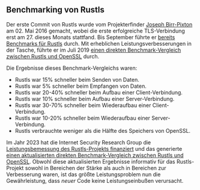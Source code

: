 ## Benchmarking von Rustls
Der erste Commit von Rustls wurde vom Projekterfinder [Joseph Birr-Pixton][ctz] am 02. Mai 2016 gemacht,
wobei die erste erfolgreiche TLS-Verbindung erst am 27. dieses Monats stattfand.
Bis September führte er [bereits Benchmarks für Rustls][bay area rust] durch.
Mit erheblichen Leistungsverbesserungen in der Tasche, 
führte er im Juli 2019 [einen direkten Benchmark-Vergleich zwischen Rustls und OpenSSL][rustls vs openssl 2019] durch.

Die Ergebnisse dieses Benchmark-Vergleichs waren:
- Rustls war 15% schneller beim Senden von Daten.
- Rustls war 5% schneller beim Empfangen von Daten.
- Rustls war 20-40% schneller beim Aufbau einer Client-Verbindung.
- Rustls war 10% schneller beim Aufbau einer Server-Verbindung.
- Rustls war 30-70% schneller beim Wiederaufbau einer Client-Verbindung.
- Rustls war 10-20% schneller beim Wiederaufbau einer Server-Verbindung.
- Rustls verbrauchte weniger als die Hälfte des Speichers von OpenSSL.

Im Jahr 2023 hat die Internet Security Research Group die [Leistungsbemessung des Rustls-Projekts finanziert][rustls performance]
und das generierte [einen aktualisierten direkten Benchmark-Vergleich zwischen Rustls und OpenSSL][rustls vs openssl 2023].
Obwohl diese aktualisierten Ergebnisse informativ für das Rustls-Projekt
sowohl in Bereichen der Stärke als auch in Bereichen zur Verbesserung waren,
ist das größte Leistungsproblem nun die Gewährleistung, dass _neuer_ Code keine Leistungseinbußen verursacht.

[ctz]: https://github.com/ctz/
[bay area rust]: https://raw.githubusercontent.com/ctz/talks/master/rustls.pdf
[rustls vs openssl 2019]: https://jbp.io/2019/07/01/rustls-vs-openssl-performance.html
[rustls performance]: https://www.memorysafety.org/blog/rustls-performance/
[rustls vs openssl 2023]: https://github.com/aochagavia/rustls-bench-results